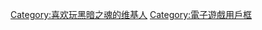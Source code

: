 {{Userbox
  |border-c = #F4A460
  |border-s = 1
  |id-c     = #000
  |id-s     = 15
  |id-fc    = #fffaf2
  |info-c   = #000
  |info-s   = 10
  |info-fc  = #fffaf2
  |id       = [[File:Dark Souls III.jpg|85px]]
  |info     = <span style="color:#fff;"><b>这位-{zh-cn:用户;zh-tw:使用者;}-表示这[[魂系列|<span style="color:#dead28;">火</span>]]传不了。</b></span>
  |nocat    = {{{nocat|喜欢玩黑暗之魂的维基人}}}
}}
[[Category:喜欢玩黑暗之魂的维基人]]
[[Category:電子遊戲用戶框]]